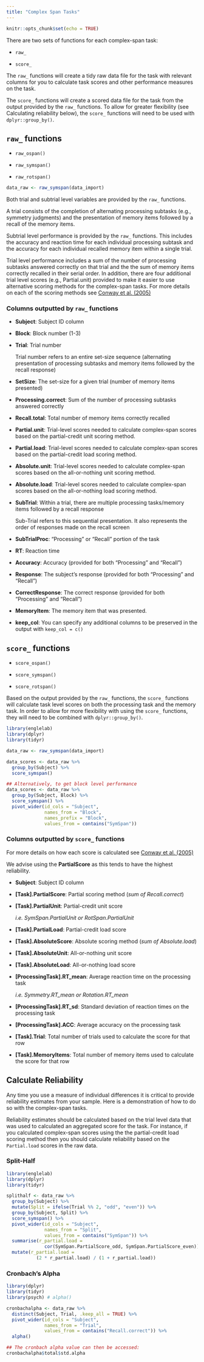```yaml
---
title: "Complex Span Tasks"
---
```


```r
knitr::opts_chunk$set(echo = TRUE)
```

There are two sets of functions for each complex-span task:

-   `raw_`

-   `score_`

The `raw_` functions will create a tidy raw data file for the task with relevant columns for you to calculate task scores and other performance measures on the task.

The `score_` functions will create a scored data file for the task from the output provided by the `raw_` functions. To allow for greater flexibility (see Calculating reliability below), the `score_` functions will need to be used with `dplyr::group_by()`.

## `raw_` functions

-   `raw_ospan()`

-   `raw_symspan()`

-   `raw_rotspan()`

```r
data_raw <- raw_symspan(data_import)
```

Both trial and subtrial level variables are provided by the `raw_` functions.

A trial consists of the completion of alternating processing subtasks (e.g., symmetry judgments) and the presentation of memory items followed by a recall of the memory items.

Subtrial level performance is provided by the `raw_` functions. This includes the accuracy and reaction time for each individual processing subtask and the accuracy for each individual recalled memory item within a single trial.

Trial level performance includes a sum of the number of processing subtasks answered correctly on that trial and the the sum of memory items correctly recalled in their serial order. In addition, there are four additional trial level scores (e.g., Partial.unit) provided to make it easier to use alternative scoring methods for the complex-span tasks. For more details on each of the scoring methods see <a href="https://englelab.gatech.edu/articles/2005/working-memory-span-tasks-a-methodological-review-and-user27s-guide.pdf" target="_blank">Conway et al. (2005)</a>

### Columns outputted by `raw_` functions

-   **Subject**: Subject ID column

-   **Block**: Block number (1-3)

-   **Trial**: Trial number

    Trial number refers to an entire set-size sequence (alternating presentation of processing subtasks and memory items followed by the recall response)

-   **SetSize**: The set-size for a given trial (number of memory items presented)

-   **Processing.correct**: Sum of the number of processing subtasks answered correctly

-   **Recall.total**: Total number of memory items correctly recalled

-   **Partial.unit**: Trial-level scores needed to calculate complex-span scores based on the partial-credit unit scoring method.

-   **Partial.load**: Trial-level scores needed to calculate complex-span scores based on the partial-credit load scoring method.

-   **Absolute.unit**: Trial-level scores needed to calculate complex-span scores based on the all-or-nothing unit scoring method.

-   **Absolute.load**: Trial-level scores needed to calculate complex-span scores based on the all-or-nothing load scoring method.

-   **SubTrial**: Within a trial, there are multiple processing tasks/memory items followed by a recall response

    Sub-Trial refers to this sequential presentation. It also represents the order of responses made on the recall screen

-   **SubTrialProc**: "Processing" or "Recall" portion of the task

-   **RT**: Reaction time

-   **Accuracy**: Accuracy (provided for both "Processing" and "Recall")

-   **Response**: The subject's response (provided for both "Processing" and "Recall")

-   **CorrectResponse**: The correct response (provided for both "Processing" and "Recall")

-   **MemoryItem**: The memory item that was presented.

-   **keep_col**: You can specify any additional columns to be preserved in the output with `keep_col = c()`

## `score_` functions

-   `score_ospan()`

-   `score_symspan()`

-   `score_rotspan()`

Based on the output provided by the `raw_` functions, the `score_` functions will calculate task level scores on both the processing task and the memory task. In order to allow for more flexibility with using the `score_` functions, they will need to be combined with `dplyr::group_by()`.

```r
library(englelab)
library(dplyr)
library(tidyr)

data_raw <- raw_symspan(data_import)

data_scores <- data_raw %>%
  group_by(Subject) %>%
  score_symspan()

## Alternatively, to get block level performance
data_scores <- data_raw %>%
  group_by(Subject, Block) %>%
  score_symspan() %>%
  pivot_wider(id_cols = "Subject",
              names_from = "Block",
              names_prefix = "Block",
              values_from = contains("SymSpan"))
```

### Columns outputted by `score_` functions

For more details on how each score is calculated see <a href="https://englelab.gatech.edu/articles/2005/working-memory-span-tasks-a-methodological-review-and-user27s-guide.pdf" target="_blank">Conway et al. (2005)</a>

We advise using the **PartialScore** as this tends to have the highest reliability.

-   **Subject**: Subject ID column

-   **[Task].PartialScore**: Partial scoring method (*sum of Recall.correct*)

-   **[Task].PartialUnit**: Partial-credit unit score

    *i.e. SymSpan.PartialUnit or RotSpan.PartialUnit*

-   **[Task].PartialLoad**: Partial-credit load score

-   **[Task].AbsoluteScore**: Absolute scoring method (*sum of Absolute.load*)

-   **[Task].AbsoluteUnit**: All-or-nothing unit score

-   **[Task].AbsoluteLoad**: All-or-nothing load score

-   **[ProcessingTask].RT_mean**: Average reaction time on the processing task

    *i.e. Symmetry.RT_mean or Rotation.RT_mean*

-   **[ProcessingTask].RT_sd**: Standard deviation of reaction times on the processing task

-   **[ProcessingTask].ACC**: Average accuracy on the processing task

-   **[Task].Trial**: Total number of trials used to calculate the score for that row

-   **[Task].MemoryItems**: Total number of memory items used to calculate the score for that row

## Calculate Reliability

Any time you use a measure of individual differences it is critical to provide reliability estimates from your sample. Here is a demonstration of how to do so with the complex-span tasks.

Reliability estimates should be calculated based on the trial level data that was used to calculated an aggregated score for the task. For instance, if you calculated complex-span scores using the the partial-credit load scoring method then you should calculate reliability based on the `Partial.load` scores in the raw data.

### Split-Half

```r
library(englelab)
library(dplyr)
library(tidyr)

splithalf <- data_raw %>%
  group_by(Subject) %>%
  mutate(Split = ifelse(Trial %% 2, "odd", "even")) %>%
  group_by(Subject, Split) %>%
  score_symspan() %>%
  pivot_wider(id_cols = "Subject",
              names_from = "Split",
              values_from = contains("SymSpan")) %>%
  summarise(r_partial.load = 
              cor(SymSpan.PartialScore_odd, SymSpan.PartialScore_even)) %>%
  mutate(r_partial.load = 
           (2 * r_partial.load) / (1 + r_partial.load))
```

### Cronbach's Alpha

```r
library(dplyr)
library(tidyr)
library(psych) # alpha()

cronbachalpha <- data_raw %>%
  distinct(Subject, Trial, .keep_all = TRUE) %>%
  pivot_wider(id_cols = "Subject",
              names_from = "Trial",
              values_from = contains("Recall.correct")) %>%
  alpha()

## The cronbach alpha value can then be accessed: 
cronbachalpha$total$std.alpha
```

